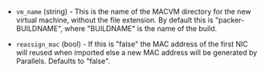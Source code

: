 <!-- Code generated from the comments of the Config struct in builder/parallels/macvm/config.go; DO NOT EDIT MANUALLY -->

- `vm_name` (string) - This is the name of the MACVM directory for the new
  virtual machine, without the file extension. By default this is
  "packer-BUILDNAME", where "BUILDNAME" is the name of the build.

- `reassign_mac` (bool) - If this is "false" the MAC address of the first
  NIC will reused when imported else a new MAC address will be generated
  by Parallels. Defaults to "false".

<!-- End of code generated from the comments of the Config struct in builder/parallels/macvm/config.go; -->
